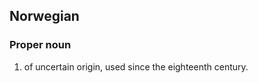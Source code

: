 ==Norwegian==

===Proper noun===
{{head|no|proper noun}}

# {{given name|female|lang=no}} of uncertain origin, used since the eighteenth century.